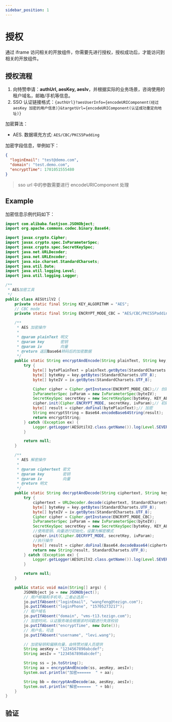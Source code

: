 ```yaml
---
sidebar_position: 1
---
```


# 授权

通过 iframe 访问相关的开放组件，你需要先进行授权，授权成功后，才能访问到相关的开放组件。

## 授权流程

1. 向特赞申请：**authUrl, aesKey, aesIv**，并根据实际的业务场景，咨询使用的租户域名，邮箱/手机等信息。
2. SSO 认证链接格式：`{authUrl}?aesUserInfo={encodeURIComponent(经过 aesKey 加密的用户信息)}&targetUrl={encodeURIComponent(认证成功重定向地址)}`

加密算法：

- AES. 数据填充方式: `AES/CBC/PKCS5Padding`

加密字段信息，举例如下：

```json
{
  "loginEmail": "test@demo.com",
  "domain": "test.demo.com",
  "encryptTime": 1701051555480
}
```

> sso url 中的参数需要进行 encodeURIComponent 处理

## Example

加密信息示例代码如下：


<Tabs>
  <TabItem value="vanilla" label="Java" default>

```java
import com.alibaba.fastjson.JSONObject;
import org.apache.commons.codec.binary.Base64;

import javax.crypto.Cipher;
import javax.crypto.spec.IvParameterSpec;
import javax.crypto.spec.SecretKeySpec;
import java.net.URLDecoder;
import java.net.URLEncoder;
import java.nio.charset.StandardCharsets;
import java.util.Date;
import java.util.logging.Level;
import java.util.logging.Logger;

/**
 * AES加密工具
 */
public class AESUtilV2 {
    private static final String KEY_ALGORITHM = "AES";
    // CBC mode
    private static final String ENCRYPT_MODE_CBC = "AES/CBC/PKCS5Padding";

    /**
     * AES 加密操作
     *
     * @param plainText 明文
     * @param key       密钥
     * @param iv        向量
     * @return 返回Base64转码后的加密数据
     */
    public static String encryptAndEncode(String plainText, String key, String iv) {
        try {
            byte[] bytePlainText = plainText.getBytes(StandardCharsets.UTF_8);
            byte[] byteKey = key.getBytes(StandardCharsets.UTF_8);
            byte[] byteIV = iv.getBytes(StandardCharsets.UTF_8);

            Cipher cipher = Cipher.getInstance(ENCRYPT_MODE_CBC);// 创建密码器
            IvParameterSpec ivParam = new IvParameterSpec(byteIV);
            SecretKeySpec secretKey = new SecretKeySpec(byteKey, KEY_ALGORITHM);
            cipher.init(Cipher.ENCRYPT_MODE, secretKey, ivParam);// 初始化为加密模式的密码器
            byte[] result = cipher.doFinal(bytePlainText);// 加密
            String encryptString = Base64.encodeBase64String(result);
            return encryptString;
        } catch (Exception ex) {
            Logger.getLogger(AESUtilV2.class.getName()).log(Level.SEVERE, null, ex);
        }

        return null;
    }

    /**
     * AES 解密操作
     *
     * @param ciphertext 密文
     * @param key        密钥
     * @param iv         向量
     * @return 明文
     */
    public static String decryptAndDecode(String ciphertext, String key, String iv) {
        try {
            ciphertext = URLDecoder.decode(ciphertext, StandardCharsets.UTF_8.name());
            byte[] byteKey = key.getBytes(StandardCharsets.UTF_8);
            byte[] byteIV = iv.getBytes(StandardCharsets.UTF_8);
            Cipher cipher = Cipher.getInstance(ENCRYPT_MODE_CBC);
            IvParameterSpec ivParam = new IvParameterSpec(byteIV);
            SecretKeySpec secretKey = new SecretKeySpec(byteKey, KEY_ALGORITHM);
            //使用密钥、向量进行初始化，设置为解密模式
            cipher.init(Cipher.DECRYPT_MODE, secretKey, ivParam);
            //执行操作
            byte[] result = cipher.doFinal(Base64.decodeBase64(ciphertext));
            return new String(result, StandardCharsets.UTF_8);
        } catch (Exception ex) {
            Logger.getLogger(AESUtilV2.class.getName()).log(Level.SEVERE, null, ex);
        }

        return null;
    }

    public static void main(String[] args) {
        JSONObject jo = new JSONObject();
        // 用户邮箱和手机号，二者必选其一
        jo.putIfAbsent("loginEmail", "wangfeng@tezign.com");
        jo.putIfAbsent("loginPhone", "15705273217");
        // 租户域名
        jo.putIfAbsent("domain", "vms-t13.tezign.com");
        // 加密时间，认证服务端会根据该时间戳进行失效校验
        jo.putIfAbsent("encryptTime", new Date());
        // 用户名，可选
        jo.putIfAbsent("username", "levi.wang");

        // 加密秘钥和偏移向量，由特赞对接人员提供
        String aesKey = "1234567890abcdef";
        String aesIv = "1234567890abcdef";

        String ss = jo.toString();
        String aa = encryptAndEncode(ss, aesKey, aesIv);
        System.out.println("加密======  " + aa);

        String bb = decryptAndDecode(aa, aesKey, aesIv);
        System.out.println("解密======  " + bb);
    }
}
```

</TabItem>

</Tabs>

## 验证


<EncryptComponent />
